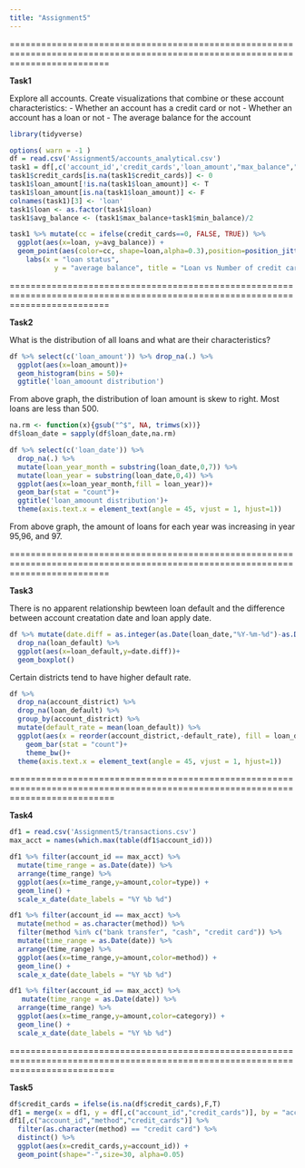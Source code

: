 ```yaml
---
title: "Assignment5"
---
```



===============================================================================================================================

**Task1**

Explore all accounts. Create visualizations that combine or these account characteristics:
 - Whether an account has a credit card or not
 - Whether an account has a loan or not
 - The average balance for the account
```r
library(tidyverse)
```
```r
options( warn = -1 )
df = read.csv('Assignment5/accounts_analytical.csv')
task1 = df[,c('account_id','credit_cards','loan_amount',"max_balance","min_balance")]
task1$credit_cards[is.na(task1$credit_cards)] <- 0
task1$loan_amount[!is.na(task1$loan_amount)] <- T
task1$loan_amount[is.na(task1$loan_amount)] <- F
colnames(task1)[3] <- 'loan'
task1$loan <- as.factor(task1$loan)
task1$avg_balance <- (task1$max_balance+task1$min_balance)/2

task1 %>% mutate(cc = ifelse(credit_cards==0, FALSE, TRUE)) %>%
  ggplot(aes(x=loan, y=avg_balance)) +
  geom_point(aes(color=cc, shape=loan,alpha=0.3),position=position_jitter(0.4)) +
    labs(x = "loan status",
           y = "average balance", title = "Loan vs Number of credit cards vs Average balance")

```

===============================================================================================================================

**Task2**

What is the distribution of all loans and what are their characteristics?


```r
df %>% select(c('loan_amount')) %>% drop_na(.) %>% 
  ggplot(aes(x=loan_amount))+
  geom_histogram(bins = 50)+
  ggtitle('loan_amoount distribution')
```
From above graph, the distribution of loan amount is skew to right. Most loans are less than 500.

```r

na.rm <- function(x){gsub("^$", NA, trimws(x))}
df$loan_date = sapply(df$loan_date,na.rm)

df %>% select(c('loan_date')) %>% 
  drop_na(.) %>% 
  mutate(loan_year_month = substring(loan_date,0,7)) %>%
  mutate(loan_year = substring(loan_date,0,4)) %>%
  ggplot(aes(x=loan_year_month,fill = loan_year))+
  geom_bar(stat = "count")+
  ggtitle('loan_amoount distribution')+
  theme(axis.text.x = element_text(angle = 45, vjust = 1, hjust=1))
```
From above graph, the amount of loans for each year was increasing in year 95,96, and 97.

===============================================================================================================================

**Task3**

There is no apparent relationship bewteen loan default and the difference between account creatation date and loan apply date.
```r
df %>% mutate(date.diff = as.integer(as.Date(loan_date,"%Y-%m-%d")-as.Date(acct_creation_date,"%Y-%m-%d"))) %>%
  drop_na(loan_default) %>%
  ggplot(aes(x=loan_default,y=date.diff))+
  geom_boxplot()

```

Certain districts tend to have higher default rate.
```r
df %>%
  drop_na(account_district) %>%
  drop_na(loan_default) %>%
  group_by(account_district) %>%
  mutate(default_rate = mean(loan_default)) %>%
  ggplot(aes(x = reorder(account_district,-default_rate), fill = loan_default)) +
    geom_bar(stat = "count")+
    theme_bw()+
  theme(axis.text.x = element_text(angle = 45, vjust = 1, hjust=1))
```




================================================================================================================================

**Task4**

```r
df1 = read.csv('Assignment5/transactions.csv')
max_acct = names(which.max(table(df1$account_id)))

df1 %>% filter(account_id == max_acct) %>%
  mutate(time_range = as.Date(date)) %>%
  arrange(time_range) %>%
  ggplot(aes(x=time_range,y=amount,color=type)) +
  geom_line() +
  scale_x_date(date_labels = "%Y %b %d")

df1 %>% filter(account_id == max_acct) %>%
  mutate(method = as.character(method)) %>%
  filter(method %in% c("bank transfer", "cash", "credit card")) %>%
  mutate(time_range = as.Date(date)) %>%
  arrange(time_range) %>%
  ggplot(aes(x=time_range,y=amount,color=method)) +
  geom_line() +
  scale_x_date(date_labels = "%Y %b %d")

df1 %>% filter(account_id == max_acct) %>%
   mutate(time_range = as.Date(date)) %>%
  arrange(time_range) %>%
  ggplot(aes(x=time_range,y=amount,color=category)) +
  geom_line() +
  scale_x_date(date_labels = "%Y %b %d")
```

================================================================================================================================

**Task5**

```r
df$credit_cards = ifelse(is.na(df$credit_cards),F,T)
df1 = merge(x = df1, y = df[,c("account_id","credit_cards")], by = "account_id", all.x = TRUE)
df1[,c("account_id","method","credit_cards")] %>% 
  filter(as.character(method) == "credit card") %>%
  distinct() %>%
  ggplot(aes(x=credit_cards,y=account_id)) +
  geom_point(shape="-",size=30, alpha=0.05)
```
